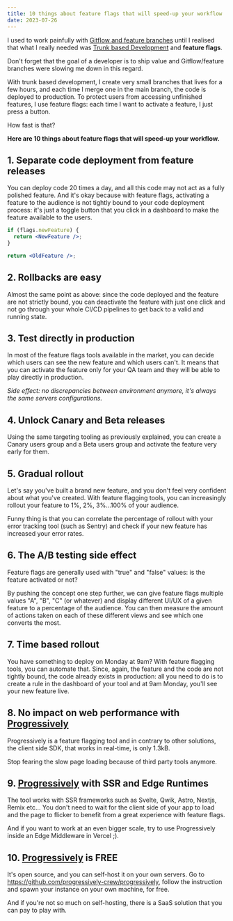 ```yaml
---
title: 10 things about feature flags that will speed-up your workflow
date: 2023-07-26
---
```


I used to work painfully with [Gitflow and feature branches](https://progressively.app/blog/is-gitflow-really-needed) until I realised that what I really needed was [Trunk based Development](https://trunkbaseddevelopment.com/) and **feature flags**.

Don't forget that the goal of a developer is to ship value and Gitflow/feature branches were slowing me down in this regard.

With trunk based development, I create very small branches that lives for a few hours, and each time I merge one in the main branch, the code is deployed to production. To protect users from accessing unfinished features, I use feature flags: each time I want to activate a feature, I just press a button.

How fast is that?

**Here are 10 things about feature flags that will speed-up your workflow.**

## 1. Separate code deployment from feature releases

You can deploy code 20 times a day, and all this code may not act as a fully polished feature. And it's okay because with feature flags, activating a feature to the audience is not tightly bound to your code deployment process: it's just a toggle button that you click in a dashboard to make the feature available to the users.

```jsx
if (flags.newFeature) {
  return <NewFeature />;
}

return <OldFeature />;
```

## 2. Rollbacks are easy

Almost the same point as above: since the code deployed and the feature are not strictly bound, you can deactivate the feature with just one click and not go through your whole CI/CD pipelines to get back to a valid and running state.

## 3. Test directly in production

In most of the feature flags tools available in the market, you can decide which users can see the new feature and which users can't. It means that you can activate the feature only for your QA team and they will be able to play directly in production.

_Side effect: no discrepancies between environment anymore, it's always the same servers configurations._

## 4. Unlock Canary and Beta releases

Using the same targeting tooling as previously explained, you can create a Canary users group and a Beta users group and activate the feature very early for them.

## 5. Gradual rollout

Let's say you've built a brand new feature, and you don't feel very confident about what you've created. With feature flagging tools, you can increasingly rollout your feature to 1%, 2%, 3%...100% of your audience.

Funny thing is that you can correlate the percentage of rollout with your error tracking tool (such as Sentry) and check if your new feature has increased your error rates.

## 6. The A/B testing side effect

Feature flags are generally used with "true" and "false" values: is the feature activated or not?

By pushing the concept one step further, we can give feature flags multiple values "A", "B", "C" (or whatever) and display different UI/UX of a given feature to a percentage of the audience. You can then measure the amount of actions taken on each of these different views and see which one converts the most.

## 7. Time based rollout

You have something to deploy on Monday at 9am? With feature flagging tools, you can automate that. Since, again, the feature and the code are not tightly bound, the code already exists in production: all you need to do is to create a rule in the dashboard of your tool and at 9am Monday, you'll see your new feature live.

## 8. No impact on web performance with [Progressively](https://progressively.app/)

Progressively is a feature flagging tool and in contrary to other solutions, the client side SDK, that works in real-time, is only 1.3kB.

Stop fearing the slow page loading because of third party tools anymore.

## 9. [Progressively](https://progressively.app/) with SSR and Edge Runtimes

The tool works with SSR frameworks such as Svelte, Qwik, Astro, Nextjs, Remix etc... You don't need to wait for the client side of your app to load and the page to flicker to benefit from a great experience with feature flags.

And if you want to work at an even bigger scale, try to use Progressively inside an Edge Middleware in Vercel ;).

## 10. [Progressively](https://progressively.app/) is FREE

It's open source, and you can self-host it on your own servers. Go to https://github.com/progressively-crew/progressively, follow the instruction and spawn your instance on your own machine, for free.

And if you're not so much on self-hosting, there is a SaaS solution that you can pay to play with.
